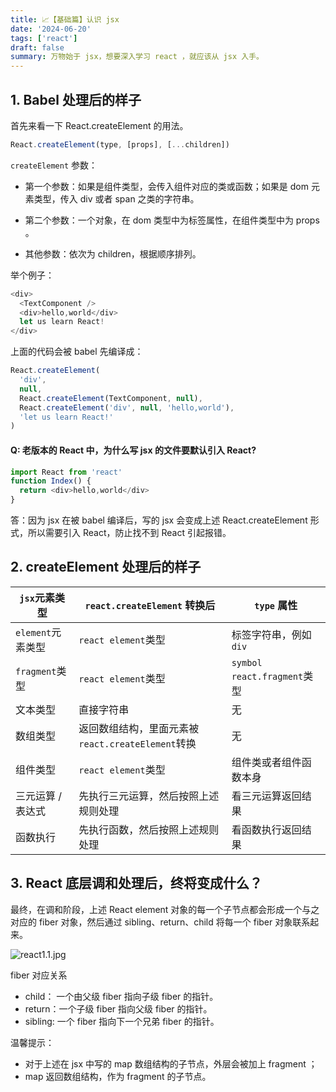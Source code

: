 ```yaml
---
title: 📈【基础篇】认识 jsx
date: '2024-06-20'
tags: ['react']
draft: false
summary: 万物始于 jsx，想要深入学习 react ，就应该从 jsx 入手。
---
```


## 1. Babel 处理后的样子

首先来看一下 React.createElement 的用法。

```js
React.createElement(type, [props], [...children])
```

`createElement` 参数：

- 第一个参数：如果是组件类型，会传入组件对应的类或函数；如果是 dom 元素类型，传入 div 或者 span 之类的字符串。

- 第二个参数：一个对象，在 dom 类型中为标签属性，在组件类型中为 props 。

- 其他参数：依次为 children，根据顺序排列。

举个例子：

```js
<div>
  <TextComponent />
  <div>hello,world</div>
  let us learn React!
</div>
```

上面的代码会被 babel 先编译成：

```js
React.createElement(
  'div',
  null,
  React.createElement(TextComponent, null),
  React.createElement('div', null, 'hello,world'),
  'let us learn React!'
)
```

#### Q: 老版本的 React 中，为什么写 jsx 的文件要默认引入 React?

```js
import React from 'react'
function Index() {
  return <div>hello,world</div>
}
```

答：因为 jsx 在被 babel 编译后，写的 jsx 会变成上述 React.createElement 形式，所以需要引入 React，防止找不到 React 引起报错。

## 2. createElement 处理后的样子

| `jsx`元素类型     | `react.createElement` 转换后                      | `type` 属性                   |
| ----------------- | ------------------------------------------------- | ----------------------------- |
| `element`元素类型 | `react element`类型                               | 标签字符串，例如 `div`        |
| `fragment`类型    | `react element`类型                               | `symbol` `react.fragment`类型 |
| 文本类型          | 直接字符串                                        | 无                            |
| 数组类型          | 返回数组结构，里面元素被`react.createElement`转换 | 无                            |
| 组件类型          | `react element`类型                               | 组件类或者组件函数本身        |
| 三元运算 / 表达式 | 先执行三元运算，然后按照上述规则处理              | 看三元运算返回结果            |
| 函数执行          | 先执行函数，然后按照上述规则处理                  | 看函数执行返回结果            |

## 3. React 底层调和处理后，终将变成什么？

最终，在调和阶段，上述 React element 对象的每一个子节点都会形成一个与之对应的 fiber 对象，然后通过 sibling、return、child 将每一个 fiber 对象联系起来。

![react1.1.jpg](http://blog.minouccc.online:9000/blog/react_1.1.png)

fiber 对应关系

- child： 一个由父级 fiber 指向子级 fiber 的指针。
- return：一个子级 fiber 指向父级 fiber 的指针。
- sibling: 一个 fiber 指向下一个兄弟 fiber 的指针。

温馨提示：

- 对于上述在 jsx 中写的 map 数组结构的子节点，外层会被加上 fragment ；
- map 返回数组结构，作为 fragment 的子节点。
